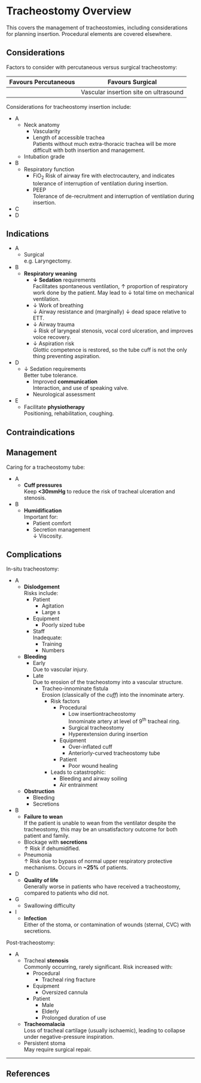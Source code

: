 # Tracheostomy Overview

:::column-margin
This covers the management of tracheostomies, including considerations for planning insertion. Procedural elements are covered elsewhere.
:::


## Considerations

:::column-margin
Factors to consider with percutaneous versus surgical tracheostomy:

| Favours Percutaneous | Favours Surgical                      |
| --                   | --                                    |
|                      | Vascular insertion site on ultrasound |

:::


Considerations for tracheostomy insertion include:

* A
	* Neck anatomy
		* Vascularity
		* Length of accessible trachea\
		Patients without much extra-thoracic trachea will be more difficult with both insertion and management.
	* Intubation grade
* B
	* Respiratory function\
		* FiO~2~
		Risk of airway fire with electrocautery, and indicates tolerance of interruption of ventilation during insertion.
		* PEEP\
		Tolerance of de-recruitment and interruption of ventilation during insertion.
* C
* D


## Indications

* A
	* Surgical\
	e.g. Laryngectomy.
* B
	* **Respiratory weaning**
		* **↓ Sedation** requirements\
		Facilitates spontaneous ventilation, ↑ proportion of respiratory work done by the patient. May lead to ↓ total time on mechanical ventilation.
		* ↓ Work of breathing\
		↓ Airway resistance and (marginally) ↓ dead space relative to ETT.
		* ↓ Airway trauma\
		↓ Risk of laryngeal stenosis, vocal cord ulceration, and improves voice recovery.
		* ↓ Aspiration risk\
		Glottic competence is restored, so the tube cuff is not the only thing preventing aspiration.
* D
	* ↓ Sedation requirements\
	Better tube tolerance.
		* Improved **communication**\
		Interaction, and use of speaking valve.
		* Neurological assessment
* E
	* Facilitate **physiotherapy**\
	Positioning, rehabilitation, coughing.


## Contraindications

## Management

Caring for a tracheostomy tube:

* A
	* **Cuff pressures**\
	Keep **<30mmHg** to reduce the risk of tracheal ulceration and stenosis.
* B
	* **Humidification**\
	Important for:
		* Patient comfort
		* Secretion management\
		↓ Viscosity.



## Complications

In-situ tracheostomy:

* A
	* **Dislodgement**\
	Risks include:
		* Patient
			* Agitation
			* Large s
		* Equipment
			* Poorly sized tube
		* Staff\
		Inadequate:
			* Training
			* Numbers
	* **Bleeding**\
		* Early\
		Due to vascular injury.
		* Late\
		Due to erosion of the tracheostomy into a vascular structure.
			* Tracheo-innominate fistula\
			Erosion (classically of the *cuff*) into the innominate artery.
				* Risk factors
					* Procedural
						* Low insertion\Mediastinal tracheostomy\
						Innominate artery at level of 9^th^ tracheal ring.
						* Surgical tracheostomy
						* Hyperextension during insertion
					* Equipment
						* Over-inflated cuff
						* Anteriorly-curved tracheostomy tube
					* Patient
						* Poor wound healing
				* Leads to catastrophic:
					* Bleeding and airway soiling
					* Air entrainment
	* **Obstruction**
		* Bleeding
		* Secretions
* B
	* **Failure to wean**\
	If the patient is unable to wean from the ventilator despite the tracheostomy, this may be an unsatisfactory outcome for both patient and family.
	* Blockage with **secretions**\
	↑ Risk if dehumidified.
	* Pneumonia\
	↑ Risk due to bypass of normal upper respiratory protective mechanisms. Occurs in **~25%** of patients.
* D
	* **Quality of life**\
	Generally worse in patients who have received a tracheostomy, compared to patients who did not.
* G
	* Swallowing difficulty
* I
	* **Infection**\
	Either of the stoma, or contamination of wounds (sternal, CVC) with secretions.


Post-tracheostomy:

* A
	* Tracheal **stenosis**\
	Commonly occurring, rarely significant. Risk increased with:
		* Procedural
			* Tracheal ring fracture
		* Equipment
			* Oversized cannula
		* Patient
			* Male
			* Elderly
			* Prolonged duration of use
	* **Tracheomalacia**\
	Loss of tracheal cartilage (usually ischaemic), leading to collapse under negative-pressure inspiration.
	* Persistent stoma\
	May require surgical repair.




---

## References

